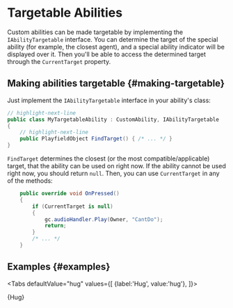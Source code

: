 # Targetable Abilities

Custom abilities can be made targetable by implementing the `IAbilityTargetable` interface. You can determine the target of the special ability (for example, the closest agent), and a special ability indicator will be displayed over it. Then you'll be able to access the determined target through the `CurrentTarget` property.


## Making abilities targetable {#making-targetable}

Just implement the `IAbilityTargetable` interface in your ability's class:

```csharp title="MyTargetableAbility.cs"
// highlight-next-line
public class MyTargetableAbility : CustomAbility, IAbilityTargetable
{
    // highlight-next-line
    public PlayfieldObject FindTarget() { /* ... */ }
}
```

`FindTarget` determines the closest (or the most compatible/applicable) target, that the ability can be used on right now. If the ability cannot be used right now, you should return `null`. Then, you can use `CurrentTarget` in any of the methods:

```csharp
    public override void OnPressed()
    {
        if (CurrentTarget is null)
        {
            gc.audioHandler.Play(Owner, "CantDo");
            return;
        }
        /* ... */
    }
```

## Examples {#examples}



<Tabs defaultValue="hug"
  values={[
    {label:'Hug', value:'hug'},
  ]}>
<TabItem value="hug">

<CodeSnippet>{Hug}</CodeSnippet>

</TabItem>
</Tabs>
